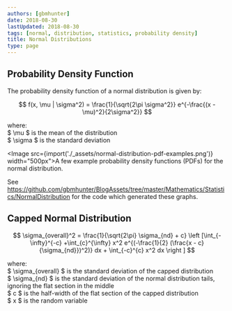 ```yaml
---
authors: [gbmhunter]
date: 2018-08-30
lastUpdated: 2018-08-30
tags: [normal, distribution, statistics, probability density]
title: Normal Distributions
type: page
---
```


<WarningIsNotes />

## Probability Density Function

The probability density function of a normal distribution is given by:

$$
f(x, \mu | \sigma^2) = \frac{1}{\sqrt{2\pi \sigma^2}} e^{-\frac{(x - \mu)^2}{2\sigma^2}}
$$

<p className="centered">where:<br/>
$ \mu $ is the mean of the distribution<br/>
$ \sigma $ is the standard deviation<br/></p>

<Image src={import('./_assets/normal-distribution-pdf-examples.png')} width="500px">A few example probability density functions (PDFs) for the normal distribution.</Image>

<p>See <a href="https://github.com/gbmhunter/BlogAssets/tree/master/Mathematics/Statistics/NormalDistribution">https://github.com/gbmhunter/BlogAssets/tree/master/Mathematics/Statistics/NormalDistribution</a> for the code which generated these graphs.</p>

<h2>Capped Normal Distribution</h2>

$$
\sigma_{overall}^2 = \frac{1}{\sqrt{2\pi} \sigma_{nd} + c} \left [\int_{-\infty}^{-c} +\int_{c}^{\infty} x^2 e^{(-\frac{1}{2} (\frac{x - c}{\sigma_{nd}})^2)} dx + \int_{-c}^{c} x^2 dx \right ]
$$

<p className="centered">where:<br/>
$ \sigma_{overall} $ is the standard deviation of the capped distribution<br/>
$ \sigma_{nd} $ is the standard deviation of the normal distribution tails, ignoring the flat section in the middle<br/>
$ c $ is the half-width of the flat section of the capped distribution<br/>
$ x $ is the random variable<br/></p>
